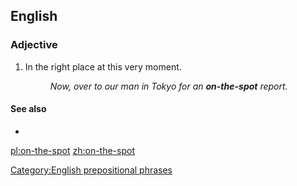 {{also|on the spot}}
==English==

===Adjective===
{{en-adj|-}}

# {{label|en|idiomatic}}In the right place at this very moment.
#: ''Now, over to our man in Tokyo for an '''on-the-spot''' report.''

====See also====
* {{l|en|spot-on}}

[[Category:English prepositional phrases]]

[[pl:on-the-spot]]
[[zh:on-the-spot]]